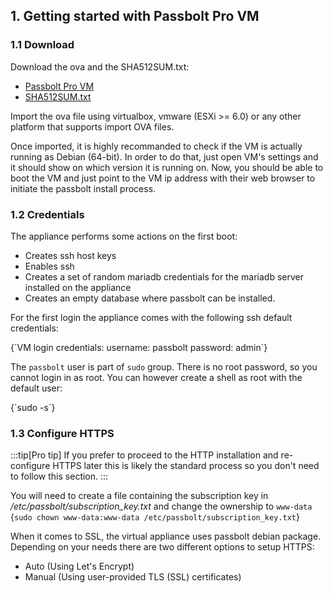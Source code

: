 
## 1. Getting started with Passbolt Pro VM

### 1.1 Download

Download the ova and the SHA512SUM.txt:

- [Passbolt Pro VM](https://www.passbolt.com/pro/download/vm/debian/latest)
- [SHA512SUM.txt](https://www.passbolt.com/pro/download/vm/debian/latest-checksum)

Import the ova file using virtualbox, vmware (ESXi >= 6.0) or any other platform that supports import OVA files.

Once imported, it is highly recommanded to check if the VM is actually running as Debian (64-bit). In order to do that, just open VM's settings and it should show on which version it is running on. Now, you should be able to boot the VM and just point to the VM ip address with their web browser to initiate the passbolt install process.

### 1.2 Credentials

The appliance performs some actions on the first boot:

- Creates ssh host keys
- Enables ssh
- Creates a set of random mariadb credentials for the mariadb server installed on the appliance
- Creates an empty database where passbolt can be installed.

For the first login the appliance comes with the following ssh default credentials:

<CodeBlock>
{`VM login credentials:
username: passbolt
password: admin`}
</CodeBlock>

The `passbolt` user is part of `sudo` group. There is no root password, so you cannot
login in as root. You can however create a shell as root with the default user:

<CodeBlock>
{`sudo -s`}
</CodeBlock>


### 1.3 Configure HTTPS
:::tip[Pro tip]
If you prefer to proceed to the HTTP installation and re-configure HTTPS later this is likely the standard process so you don't need to follow this section.
:::

You will need to create a file containing the subscription key in */etc/passbolt/subscription_key.txt* and change the ownership to `www-data`
<CodeBlock>
  {`sudo chown www-data:www-data /etc/passbolt/subscription_key.txt`}
</CodeBlock>

<div>
  <p>When it comes to SSL, the virtual appliance uses passbolt debian package. Depending on your needs there are two different options to setup HTTPS:</p>
  <ul>
    <li>
      <Link to={`/docs/hosting/configure/https/${props.productLabel.toLowerCase()}/debian-auto/`}>Auto (Using Let's Encrypt)</Link>
    </li>
    <li>
      <Link to={`/docs/hosting/configure/https/${props.productLabel.toLowerCase()}/debian-manual`}>Manual (Using user-provided TLS (SSL) certificates)</Link>
    </li>
  </ul>
</div>
